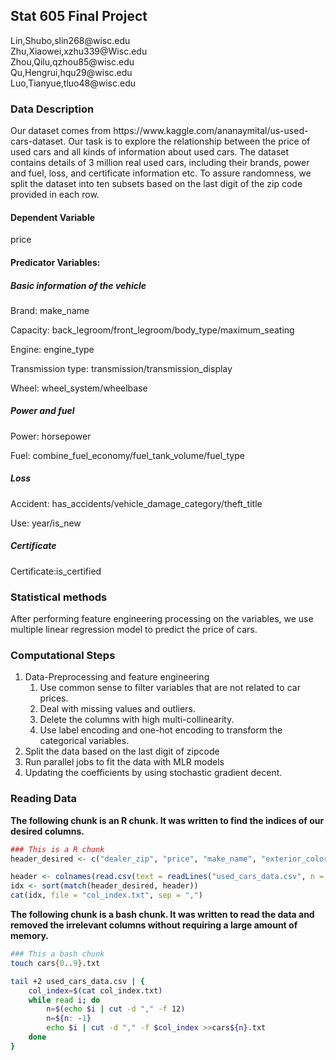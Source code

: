 ## Stat 605 Final Project

Lin,Shubo,slin268@wisc.edu  
Zhu,Xiaowei,xzhu339@Wisc.edu  
Zhou,Qilu,qzhou85@wisc.edu  
Qu,Hengrui,hqu29@wisc.edu  
Luo,Tianyue,tluo48@wisc.edu  

### Data Description
Our dataset comes from https://www.kaggle.com/ananaymital/us-used-cars-dataset. Our task is to explore the relationship between the price of used cars and all kinds of information about used cars. The dataset contains details of 3 million real used cars, including their brands, power and fuel, loss, and certificate information etc. To assure randomness, we split the dataset into ten subsets based on the last digit of the zip code provided in each row.

#### Dependent Variable
price

#### Predicator Variables:
##### Basic information of the vehicle
Brand: make_name

Capacity: back_legroom/front_legroom/body_type/maximum_seating

Engine: engine_type

Transmission type: transmission/transmission_display

Wheel: wheel_system/wheelbase

##### Power and fuel
Power: horsepower

Fuel: combine_fuel_economy/fuel_tank_volume/fuel_type

##### Loss
Accident: has_accidents/vehicle_damage_category/theft_title

Use: year/is_new

##### Certificate
Certificate:is_certified

### Statistical methods
After performing feature engineering processing on the variables, we use multiple linear regression model to predict the price of cars.

### Computational Steps
1. Data-Preprocessing and feature engineering
    1. Use common sense to filter variables that are not related to car prices.
    2. Deal with missing values and outliers.
    3. Delete the columns with high multi-collinearity.
    4. Use label encoding and one-hot encoding to transform the categorical variables.
2. Split the data based on the last digit of zipcode
3. Run parallel jobs to fit the data with MLR models
4. Updating the coefficients by using stochastic gradient decent.

### Reading Data

**The following chunk is an R chunk. It was written to find the indices of our desired columns.**
```r
### This is a R chunk
header_desired <- c("dealer_zip", "price", "make_name", "exterior_color", "interior_color", "back_legroom", "front_legroom", "body_type", "maximum_seating", "engine_type", "transmission", "transmission_display", "wheel_system", "wheelbase", "torque", "horsepower", "combine_fuel_economy", "fuel_tank_volume", "fuel_type", "has_accidents", "vehicle_damage_category", "year", "is_new", "theft_title", "is_certified")

header <- colnames(read.csv(text = readLines("used_cars_data.csv", n = 1)))
idx <- sort(match(header_desired, header))
cat(idx, file = "col_index.txt", sep = ",")
```
**The following chunk is a bash chunk. It was written to read the data and removed the irrelevant columns without requiring a large amount of memory.**
```bash
### This a bash chunk
touch cars{0..9}.txt

tail +2 used_cars_data.csv | {
    col_index=$(cat col_index.txt)
    while read i; do
        n=$(echo $i | cut -d "," -f 12)
        n=${n: -1}
        echo $i | cut -d "," -f $col_index >>cars${n}.txt
    done
}
```
